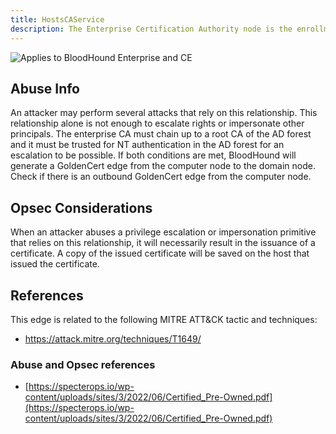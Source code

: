 ```yaml
---
title: HostsCAService
description: The Enterprise Certification Authority node is the enrollment service LDAP object for CA hosted on the computer node.
---
```


<img noZoom src="/assets/enterprise-AND-community-edition-pill-tag.svg" alt="Applies to BloodHound Enterprise and CE"/>

Abuse Info
-----------

An attacker may perform several attacks that rely on this relationship. This relationship alone is not enough to escalate rights or impersonate other principals. The enterprise CA must chain up to a root CA of the AD forest and it must be trusted for NT authentication in the AD forest for an escalation to be possible. If both conditions are met, BloodHound will generate a GoldenCert edge from the computer node to the domain node. Check if there is an outbound GoldenCert edge from the computer node.

Opsec Considerations
--------------------

When an attacker abuses a privilege escalation or impersonation primitive that relies on this relationship, it will necessarily result in the issuance of a certificate. A copy of the issued certificate will be saved on the host that issued the certificate.

References
----------

This edge is related to the following MITRE ATT&CK tactic and techniques:

* https://attack.mitre.org/techniques/T1649/

### Abuse and Opsec references

* [https://specterops.io/wp-content/uploads/sites/3/2022/06/Certified_Pre-Owned.pdf](https://specterops.io/wp-content/uploads/sites/3/2022/06/Certified_Pre-Owned.pdf)


